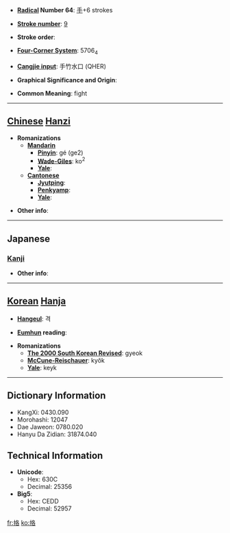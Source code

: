 * '''[[Wiktionary:Chinese radical index| Radical]] Number 64''': [[Wiktionary:Chinese radical index 手|手]]+6 strokes

* '''[[Wiktionary:Chinese total strokes index|Stroke number]]''': [[Wiktionary:Chinese total strokes index 9|9]]

* '''Stroke order''': 

* '''[[Wiktionary:Chinese four corner index|Four-Corner System]]''': 5706<sub>4</sub>

* '''[[Wiktionary:Chinese Cangjie index|Cangjie input]]''': 手竹水口 (QHER)

* '''Graphical Significance and Origin''': 

* '''Common Meaning''': fight

----

== [[Chinese]] [[Hanzi]] ==

* '''Romanizations'''
** '''[[Mandarin]]'''
*** '''[[Pinyin]]''': gé (ge2)
*** '''[[Wade-Giles]]''': ko<sup>2</sup>
*** '''[[Yale]]''': 
** '''[[Cantonese]]'''
*** '''[[Jyutping]]''':
*** '''[[Penkyamp]]''': 
*** '''[[Yale]]''': 

* '''Other info''': 

----

==Japanese==
===[[Kanji]]===
{{kanji|on readings=[[かく]] (kaku)
|kun readings=[[うつ]] (utsu)
}}

* '''Other info''':  

----

== [[Korean]] [[Hanja]] ==

* '''[[Hangeul]]''': 격

* '''[[Eumhun]] reading''': 

* '''Romanizations'''
** '''[[The 2000 South Korean Revised Romanization|The 2000 South Korean Revised]]''': gyeok
** '''[[McCune-Reischauer]]''': kyŏk
** '''[[Yale]]''': keyk

----

== Dictionary Information ==

* KangXi: 0430.090
* Morohashi: 12047
* Dae Jaweon: 0780.020
* Hanyu Da Zidian: 31874.040

== Technical Information ==

* '''Unicode''':
** Hex: 630C
** Decimal: 25356
* '''Big5''':
** Hex: CEDD
** Decimal: 52957

[[fr:挌]]
[[ko:挌]]